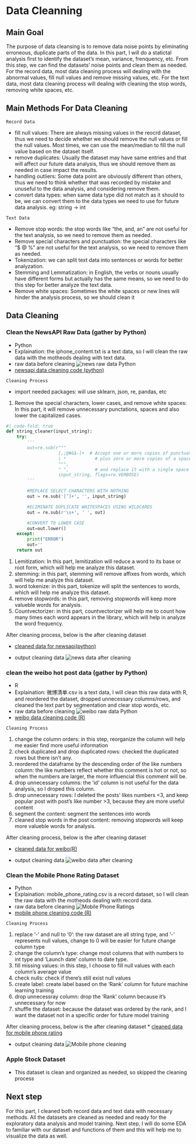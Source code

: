 # Data Cleanning

## Main Goal
The purpose of data cleansing is to remove data noise points by eliminating erroneous, duplicate parts of the data. In this part, I will do a statictal analysis first to identify the dataset's mean, variance, frenquency, etc. From this step, we can find the datasets' noise points and clean them as needed.
For the record data, most data cleaning process will dealing with the abnormal values, fill null values and remove missing values, etc.
For the text data, most data cleaning process will dealing with cleaning the stop words, removing white spaces, etc.

## Main Methods For Data Cleaning
`Record Data`

* fill null values: There are always missing values in the reocrd dataset, thus we need to decide whether we should remove the null values or fill the null values. Most times, we can use the mean/median to fill the null value based on the dataset itself.
* remove duplicates: Usually the dataset may have same entries and that will affect our future data analysis, thus we should remove them as needed in case impact the results.
* handling outliers: Some data point are obviously different than others, thus we need to think whether that was recorded by mistake and unuseful to the data analysis, and considering remove them.
* convert data types: when same data type did not match as it should to be, we can convert them to the data types we need to use for future data analysis. eg: string -> int
  
`Text Data`

* Remove stop words: the stop words like "the, and, an" are not useful for the text analysis, so we need to remove them as needed.
* Remove special characters and punctuation: the special characters like "$ @ %" are not useful for the text analysis, so we need to remove them as needed.
* Tokenization: we can split text data into sentences or words for better analyzation.
* Stemming and Lemmatization: in English, the verbs or nouns usually have different forms but actually has the same means, so we need to do this step for better analyze the text data.
* Remove white spaces: Sometimes the white spaces or new lines will hinder the analysis process, so we should clean it


## Data Cleaning
### Clean the NewsAPI Raw Data (gather by Python)
* Python
* Explaination: the iphone_content.txt is a text data, so I will clean the raw data with the motheods dealing with text data.
* raw data before cleaning ![news raw data Python](/images/news_raw.png)
* <a href="https://github.com/anly501/dsan-5000-project-qinxuesherry/blob/main/codes/01-data-cleaning/news_cleanning.ipynb">newsapi data cleaning code (python)</a>

`Cleaning Process`

* import needed packages: will use sklearn, json, re, pandas, etc 

1. Remove the special characters, lower cases, and remove white spaces: In this part, it will remove unnecessary punctations, spaces and also lower the capitalized cases.
```python
#| code-fold: true
def string_cleaner(input_string):
    try: 
        '''
        out=re.sub(r"""
                    [,;@#&$-]+  # Accept one or more copies of punctuation
                    \ *           # plus zero or more copies of a space,
                    """,
                    " ",          # and replace it with a single space
                    input_string, flags=re.VERBOSE)
        '''

        #REPLACE SELECT CHARACTERS WITH NOTHING
        out = re.sub('[’]+', '', input_string)

        #ELIMINATE DUPLICATE WHITESPACES USING WILDCARDS
        out = re.sub(r'\s+', ' ', out)

        #CONVERT TO LOWER CASE
        out=out.lower()
    except:
        print("ERROR")
        out=''
    return out
```

1. Lemitization: In this part, lemitization will reduce a word to its base or root form, which will help me analyze this dataset.
2. stemming: in this part, stemming will remove affixes from words, which will help me analyze this dataset.
3. word tokenize: in this part, tokenize will split the sentences to words, which will help me analyze this dataset.
4. remove stopwords: in this part, removing stopwords will keep more valueble words for analysis.
5. Countvectorizer: in this part, countvectorizer will help me to count how many times each word appears in the library, which will help in analyze the word frequency.

After cleaning process, below is the after cleaning dataset

* <a href="https://github.com/anly501/dsan-5000-project-qinxuesherry/blob/main/data/01-modified-data/after_clean_iphone_content.txt">cleaned data for newsapi(python)</a>

* output cleaning data ![ news data after cleaning](/images/after_clean_iphone_content_dataset.png)

### clean the weibo hot post data (gather by Python)
* R
* Explaination: 微博清单.csv is a text data, I will clean this raw data with R, and reordered the dataset, dropped unnecessary columns/rows, and cleaned the text part by segmentation and clear stop words, etc.
* raw data before cleaning ![weibo raw data Python](/images/weibo_raw.png)
* <a href="https://github.com/anly501/dsan-5000-project-qinxuesherry/blob/main/codes/01-data-cleaning/r-cleaning.Rmd">weibo data cleaning code (R)</a>

`Cleaning Process`

1. change the column orders: in this step, reorganize the column will help me easier find more useful information
2. check duplicated and drop duplicated rows: checked the duplicated rows but there isn't any.
3. reordered the dataframe by the descending order of the like numbers column: the like numbers reflect whether this comment is hot or not, so when the numbers are larger, the more influencial this comment will be.
4. drop unnecessary columns: the 'id' column is not useful for the data analysis, so I droped this column.
5. drop unnecessary rows: I deleted the posts' likes numbers <3, and keep popular post with post's like number >3, because they are more useful content
6. segment the content: segment the sentences into words
7. cleaned stop words in the post content: removing stopwords will keep more valueble words for analysis.
   
After cleaning process, below is the after cleaning dataset

* <a href="https://github.com/anly501/dsan-5000-project-qinxuesherry/blob/main/data/01-modified-data/R_after_clean.csv">cleaned data for weibo(R)</a>

* output cleaning data ![weibo data after cleaning](/images/after_clean_weibo_dataset.png)
  
### Clean the Mobile Phone Rating Dataset
* Python
* Explaination: mobile_phone_rating.csv is a record dataset, so I will clean the raw data with the motheods dealing with record data.
* raw data before cleaning ![Mobile Phone Ratings](/images/mobile_rating_dataset.png)
* <a href="https://github.com/anly501/dsan-5000-project-qinxuesherry/blob/main/codes/01-data-cleaning/mobile_phone_rating.ipynb">mobile phone cleaning code (R)</a> 

`Cleaning Process`

1. replace '-' and null to '0': the raw dataset are all string type, and '-' represents null values, change to 0 will be easier for future change column type
2. change the column's type: change most columns that with numbers to int type and 'Launch date' column to date type.
3. fill missing values: in this step, I choose to fill null values with each column's average value
4. check nulls: check if there's still exist null values
5. create label: create label based on the 'Rank' column for future machine learning training
6. drop unnecessray column: drop the 'Rank' column because it's unnecessary for now
7. shuffle the dataset: because the dataset was ordered by the rank, and I want the dataset not in a specific order for future model training

After cleaning process, below is the after cleaning dataset
* <a href="https://github.com/anly501/dsan-5000-project-qinxuesherry/blob/main/data/01-modified-data/after_clean_mobile_phone_rating.csv">cleaned data for mobile phone rating</a>
  
* output cleaning data ![Mobile phone cleaning](/images/after_clean_mobile_dataset.png)

### Apple Stock Dataset
* This dataset is clean and organized as needed, so skipped the cleaning process
  
## Next step
For this part, I cleaned both record data and text data with necessary methods. All the datasets are cleaned as needed and ready for the exploratory data analysis and model training. Next step, I will do some EDA to familiar with our dataset and functions of them and this will help me to visualize the data as well.